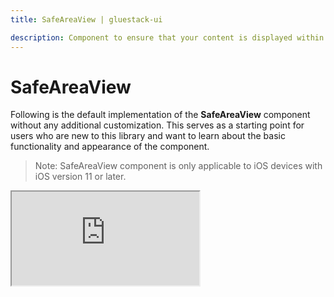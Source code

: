 ```yaml
---
title: SafeAreaView | gluestack-ui

description: Component to ensure that your content is displayed within the safe area of a device screen. The safe area refers to the portion of the screen that is visible and not obstructed by device-specific elements like notches, status bars, and rounded corners. This is particularly important on modern smartphones, where screens may have irregular shapes or include areas that are not fully usable for displaying content.
---
```



<Meta title="ui/components/React Native Components/SafeAreaView" />

# SafeAreaView
 
Following is the default implementation of the **SafeAreaView** component without any additional customization. This serves as a starting point for users who are new to this library and want to learn about the basic functionality and appearance of the component.

> Note: SafeAreaView component is only applicable to iOS devices with iOS version 11 or later.

<iframe
  src="https://snack.expo.dev/embedded/@gluestack/safeareaview-example-gluestack-ui?iframeId=o8ckls5o1n&preview=true&platform=ios&theme=dark"
  style={{ width: '100%', height: '60vh', border: '0px' }}
/>

<br />

> Note: You can refer [here](https://github.com/gluestack/gluestack-ui/tree/main/packages/themed/src/components/SafeAreaView/styled-components) to learn about default styling of SafeAreaView component

### Import

To use this component in your project, include the following import statement in your file.

```bash
import { SafeAreaView } from '@gluestack-ui/themed';
```

### Anatomy

The structure provided below can help you identify and understand a SafeAreaView component's various parts.

```jsx
export default () => <SafeAreaView />;
```

### API Reference

The following section contains a comprehensive list of the component's references, including descriptions, properties, types, and default behavior. This information is readily available for you to access, helping you effectively utilize the component library in your projects.

### SafeAreaView

It inherits all the properties of React Native's [SafeAreaView](https://reactnative.dev/docs/SafeAreaView) component. 
